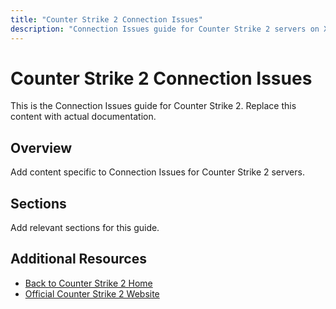 ```yaml
---
title: "Counter Strike 2 Connection Issues"
description: "Connection Issues guide for Counter Strike 2 servers on XGamingServer"
---
```


# Counter Strike 2 Connection Issues

This is the Connection Issues guide for Counter Strike 2. Replace this content with actual documentation.

## Overview

Add content specific to Connection Issues for Counter Strike 2 servers.

## Sections

Add relevant sections for this guide.

## Additional Resources

- [Back to Counter Strike 2 Home](./index)
- [Official Counter Strike 2 Website](https://example.com)
